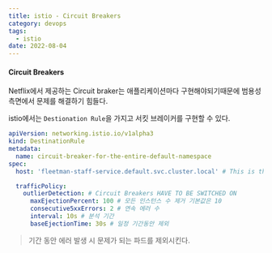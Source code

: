 ```yaml
---
title: istio - Circuit Breakers
category: devops
tags:
  - istio
date: 2022-08-04
---
```


#### Circuit Breakers

Netflix에서 제공하는 Circuit braker는 애플리케이션마다 구현해야되기때문에 범용성 측면에서 문제를 해결하기 힘들다.

istio에서는 `Destionation Rule`을 가지고 서킷 브레이커를 구현할 수 있다.

```yaml
apiVersion: networking.istio.io/v1alpha3
kind: DestinationRule
metadata:
  name: circuit-breaker-for-the-entire-default-namespace
spec:
  host: 'fleetman-staff-service.default.svc.cluster.local' # This is the name of the k8s service that we're configuring

  trafficPolicy:
    outlierDetection: # Circuit Breakers HAVE TO BE SWITCHED ON
      maxEjectionPercent: 100 # 모든 인스턴스 수 제거 기본값은 10
      consecutive5xxErrors: 2 # 연속 에러 수
      interval: 10s # 분석 기간
      baseEjectionTime: 30s # 일정 기간동안 제외
```

> 기간 동안 에러 발생 시 문제가 되는 파드를 제외시킨다.
